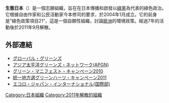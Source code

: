 {{Unreferenced|time=2021-02-09T02:37:49+00:00}}
'''生態日本'''（{{lang-ja|エコロ・ジャパン}}）是一個志願組織，旨在在日本傳播和啟發以[[綠黨|綠黨]]為代表的綠色政治。它根據自由作家和公民活動家今本修司的要求，於2004年1月成立。它的前身是“綠色政策項目21”，這是一個自願性組織，討論[[歐洲|歐洲]]的環境政策。經過7年的活動後於2011年9月解散。

== 外部連結 ==
* [http://www.globalgreens.org/index.php グローバル・グリーンズ] {{Wayback|url=http://www.globalgreens.org/index.php |date=20201112042627 }}
* [http://www.asiapacificgreens.org/ アジア太平洋グリーンズ・ネットワーク(APGN)] {{Wayback|url=http://www.asiapacificgreens.org/ |date=20210205042410 }}
* [https://ameblo.jp/greencampaign2010/ グリーン・マニフェスト・キャンペーン2010] {{Wayback|url=https://ameblo.jp/greencampaign2010/ |date=20160610050834 }} 
* [http://www1.to/greenhearts2011/ 統一地方選グリーンハーツ・キャンペーン2011] {{Wayback|url=http://www1.to/greenhearts2011/ |date=20160308210003 }} 
* [https://ecolojapan-international.blogspot.com/ エコロ・ジャパン・インターナショナル(国際部)] {{Wayback|url=https://ecolojapan-international.blogspot.com/ |date=20201021175721 }}

[[Category:日本組織|Category:日本組織]]
[[Category:2011年解散的組織|Category:2011年解散的組織]]